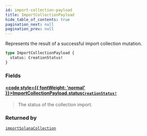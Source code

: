 ```yaml
---
id: import-collection-payload
title: ImportCollectionPayload
hide_table_of_contents: true
pagination_next: null
pagination_prev: null
---
```








Represents the result of a successful import collection mutation.

```graphql
type ImportCollectionPayload {
  status: CreationStatus!
}
```


### Fields

#### [<code style={{ fontWeight: 'normal' }}>ImportCollectionPayload.<b>status</b></code>](#)<Bullet />[`CreationStatus!`](/api/enums/creation-status) <Badge class="secondary" text="non-null"/> <Badge class="secondary" text="enum"/>
> The status of the collection import.
> 



### Returned by

[`importSolanaCollection`](/api/mutations/import-solana-collection)  <Badge class="secondary" text="mutation"/>



